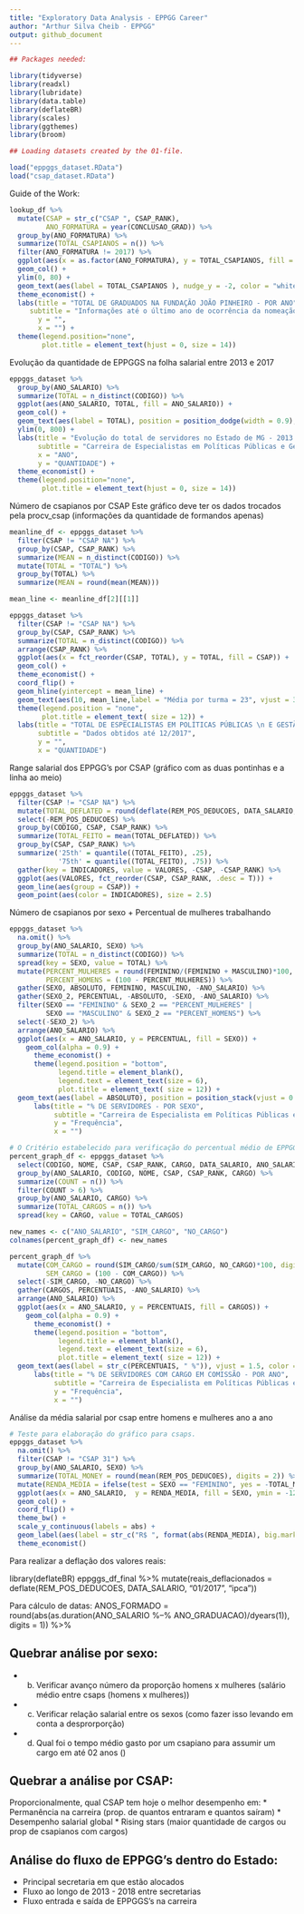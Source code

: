 ```yaml
---
title: "Exploratory Data Analysis - EPPGG Career"
author: "Arthur Silva Cheib - EPPGG"
output: github_document
---
```


```r

## Packages needed:

library(tidyverse)
library(readxl)
library(lubridate)
library(data.table)
library(deflateBR)
library(scales)
library(ggthemes)
library(broom)
```

```r

## Loading datasets created by the 01-file.

load("eppggs_dataset.RData")
load("csap_dataset.RData")
```

Guide of the Work:

```r
lookup_df %>%
  mutate(CSAP = str_c("CSAP ", CSAP_RANK),
         ANO_FORMATURA = year(CONCLUSAO_GRAD)) %>% 
  group_by(ANO_FORMATURA) %>% 
  summarize(TOTAL_CSAPIANOS = n()) %>% 
  filter(ANO_FORMATURA != 2017) %>% 
  ggplot(aes(x = as.factor(ANO_FORMATURA), y = TOTAL_CSAPIANOS, fill = ANO_FORMATURA)) +
  geom_col() +
  ylim(0, 80) +
  geom_text(aes(label = TOTAL_CSAPIANOS ), nudge_y = -2, color = "white", size = 3.5) +
  theme_economist() +
  labs(title = "TOTAL DE GRADUADOS NA FUNDAÇÃO JOÃO PINHEIRO - POR ANO",
     subtitle = "Informações até o último ano de ocorrência da nomeação dos graduados",
       y = "",
       x = "") +
  theme(legend.position="none",
        plot.title = element_text(hjust = 0, size = 14))
```

Evolução da quantidade de EPPGGS na folha salarial entre 2013 e 2017
```r
eppggs_dataset %>% 
  group_by(ANO_SALARIO) %>% 
  summarize(TOTAL = n_distinct(CODIGO)) %>%
  ggplot(aes(ANO_SALARIO, TOTAL, fill = ANO_SALARIO)) +
  geom_col() +
  geom_text(aes(label = TOTAL), position = position_dodge(width = 0.9), vjust = -0.45, size = 3.5) +
  ylim(0, 800) +
  labs(title = "Evolução do total de servidores no Estado de MG - 2013 e 2017",
       subtitle = "Carreira de Especialistas em Políticas Públicas e Gestão Governamental",
       x = "ANO",
       y = "QUANTIDADE") +
  theme_economist() +
  theme(legend.position="none",
        plot.title = element_text(hjust = 0, size = 14))
```

Número de csapianos por CSAP
Este gráfico deve ter os dados trocados pela procv_csap (informações da quantidade de formandos apenas)
```r

meanline_df <- eppggs_dataset %>%
  filter(CSAP != "CSAP NA") %>% 
  group_by(CSAP, CSAP_RANK) %>% 
  summarize(MEAN = n_distinct(CODIGO)) %>% 
  mutate(TOTAL = "TOTAL") %>% 
  group_by(TOTAL) %>% 
  summarize(MEAN = round(mean(MEAN)))

mean_line <- meanline_df[2][[1]]

eppggs_dataset %>%
  filter(CSAP != "CSAP NA") %>% 
  group_by(CSAP, CSAP_RANK) %>% 
  summarize(TOTAL = n_distinct(CODIGO)) %>% 
  arrange(CSAP_RANK) %>% 
  ggplot(aes(x = fct_reorder(CSAP, TOTAL), y = TOTAL, fill = CSAP)) +
  geom_col() +
  theme_economist() +
  coord_flip() +
  geom_hline(yintercept = mean_line) +
  geom_text(aes(10, mean_line,label = "Média por turma = 23", vjust = 3, hjust = -0.1)) +
  theme(legend.position = "none",
        plot.title = element_text( size = 12)) +
  labs(title = "TOTAL DE ESPECIALISTAS EM POLÍTICAS PÚBLICAS \n E GESTÃO GOVERNAMENTAL - POR CSAP",
       subtitle = "Dados obtidos até 12/2017",
       y = "",
       x = "QUANTIDADE")

```

Range salarial dos EPPGG's por CSAP (gráfico com as duas pontinhas e a linha ao meio)
```r

eppggs_dataset %>%
  filter(CSAP != "CSAP NA") %>% 
  mutate(TOTAL_DEFLATED = round(deflate(REM_POS_DEDUCOES, DATA_SALARIO, "11/2017", "ipca"), digits = 2)) %>%
  select(-REM_POS_DEDUCOES) %>%
  group_by(CODIGO, CSAP, CSAP_RANK) %>% 
  summarize(TOTAL_FEITO = mean(TOTAL_DEFLATED)) %>% 
  group_by(CSAP, CSAP_RANK) %>% 
  summarize('25th' = quantile((TOTAL_FEITO), .25), 
            '75th' = quantile((TOTAL_FEITO), .75)) %>%
  gather(key = INDICADORES, value = VALORES, -CSAP, -CSAP_RANK) %>% 
  ggplot(aes(VALORES, fct_reorder(CSAP, CSAP_RANK, .desc = T))) +
  geom_line(aes(group = CSAP)) +
  geom_point(aes(color = INDICADORES), size = 2.5)
```


Número de csapianos por sexo + Percentual de mulheres trabalhando
```r
eppggs_dataset %>%
  na.omit() %>% 
  group_by(ANO_SALARIO, SEXO) %>% 
  summarize(TOTAL = n_distinct(CODIGO)) %>% 
  spread(key = SEXO, value = TOTAL) %>% 
  mutate(PERCENT_MULHERES = round(FEMININO/(FEMININO + MASCULINO)*100, digits = 1),
         PERCENT_HOMENS = (100 - PERCENT_MULHERES)) %>% 
  gather(SEXO, ABSOLUTO, FEMININO, MASCULINO, -ANO_SALARIO) %>%
  gather(SEXO_2, PERCENTUAL, -ABSOLUTO, -SEXO, -ANO_SALARIO) %>% 
  filter(SEXO == "FEMININO" & SEXO_2 == "PERCENT_MULHERES" |
         SEXO == "MASCULINO" & SEXO_2 == "PERCENT_HOMENS") %>% 
  select(-SEXO_2) %>% 
  arrange(ANO_SALARIO) %>% 
  ggplot(aes(x = ANO_SALARIO, y = PERCENTUAL, fill = SEXO)) +
    geom_col(alpha = 0.9) +
      theme_economist() +
      theme(legend.position = "bottom",
            legend.title = element_blank(),
            legend.text = element_text(size = 6),
            plot.title = element_text( size = 12)) +
  geom_text(aes(label = ABSOLUTO), position = position_stack(vjust = 0.5), color = "white") +
      labs(title = "% DE SERVIDORES - POR SEXO",
           subtitle = "Carreira de Especialista em Políticas Públicas e Gestão Governamental ",
           y = "Frequência",
           x = "")


```

```r
# O Critério estabelecido para verificação do percentual médio de EPPGGS com cargo foi considerar +7 meses com ele  = ANO COM CARGO
percent_graph_df <- eppggs_dataset %>%
  select(CODIGO, NOME, CSAP, CSAP_RANK, CARGO, DATA_SALARIO, ANO_SALARIO) %>%
  group_by(ANO_SALARIO, CODIGO, NOME, CSAP, CSAP_RANK, CARGO) %>% 
  summarize(COUNT = n()) %>%
  filter(COUNT > 6) %>% 
  group_by(ANO_SALARIO, CARGO) %>% 
  summarize(TOTAL_CARGOS = n()) %>% 
  spread(key = CARGO, value = TOTAL_CARGOS)

new_names <- c("ANO_SALARIO", "SIM_CARGO", "NO_CARGO")
colnames(percent_graph_df) <- new_names

percent_graph_df %>% 
  mutate(COM_CARGO = round(SIM_CARGO/sum(SIM_CARGO, NO_CARGO)*100, digits = 2),
         SEM_CARGO = (100 - COM_CARGO)) %>%
  select(-SIM_CARGO, -NO_CARGO) %>% 
  gather(CARGOS, PERCENTUAIS, -ANO_SALARIO) %>%
  arrange(ANO_SALARIO) %>% 
  ggplot(aes(x = ANO_SALARIO, y = PERCENTUAIS, fill = CARGOS)) +
    geom_col(alpha = 0.9) +
      theme_economist() +
      theme(legend.position = "bottom",
            legend.title = element_blank(),
            legend.text = element_text(size = 6),
            plot.title = element_text( size = 12)) +
  geom_text(aes(label = str_c(PERCENTUAIS, " %")), vjust = 1.5, color = "white") +
      labs(title = "% DE SERVIDORES COM CARGO EM COMISSÃO - POR ANO",
           subtitle = "Carreira de Especialista em Políticas Públicas e Gestão Governamental ",
           y = "Frequência",
           x = "")

```

Análise da média salarial por csap entre homens e mulheres ano a ano
```r
# Teste para elaboração do gráfico para csaps.
eppggs_dataset %>% 
  na.omit() %>%
  filter(CSAP != "CSAP 31") %>% 
  group_by(ANO_SALARIO, SEXO) %>% 
  summarize(TOTAL_MONEY = round(mean(REM_POS_DEDUCOES), digits = 2)) %>% 
  mutate(RENDA_MEDIA = ifelse(test = SEXO == "FEMININO", yes = -TOTAL_MONEY, no = TOTAL_MONEY)) %>% 
  ggplot(aes(x = ANO_SALARIO,  y = RENDA_MEDIA, fill = SEXO, ymin = -12000, ymax = 12000)) +
  geom_col() +
  coord_flip() +
  theme_bw() +
  scale_y_continuous(labels = abs) +
  geom_label(aes(label = str_c("R$ ", format(abs(RENDA_MEDIA), big.mark = ","))), fill = "white") +
  theme_economist()
```


Para realizar a deflação dos valores reais:

library(deflateBR)
eppggs_df_final %>% mutate(reais_deflacionados = deflate(REM_POS_DEDUCOES, DATA_SALARIO, "01/2017", "ipca"))

Para cálculo de datas:
ANOS_FORMADO = round(abs(as.duration(ANO_SALARIO %--% ANO_GRADUACAO)/dyears(1)), digits = 1)) %>% 

## Quebrar análise por sexo:

* b. Verificar avanço número da proporção homens x mulheres (salário médio entre csaps (homens x mulheres))
* c. Verificar relação salarial entre os sexos (como fazer isso levando em conta a desprorporção)
* d. Qual foi o tempo médio gasto por um csapiano para assumir um cargo em até 02 anos ()

## Quebrar a análise por CSAP:
Proporcionalmente, qual CSAP tem hoje o melhor desempenho em:
* Permanência na carreira (prop. de quantos entraram e quantos saíram)
* Desempenho salarial global
* Rising stars (maior quantidade de cargos ou prop de csapianos com cargos)

## Análise do fluxo de EPPGG's dentro do Estado:
* Principal secretaria em que estão alocados
* Fluxo ao longo de 2013 - 2018 entre secretarias
* Fluxo entrada e saída de EPPGGS's na carreira
        